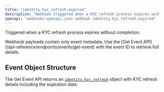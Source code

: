 ```yaml
---
title: "identity.kyc_refresh.expired"
description: "Webhook triggered when a KYC refresh process expires without completion"
openapi: "webhooks-openapi.json webhook identity.kyc_refresh.expired"
---
```


Triggered when a KYC refresh process expires without completion.

<Note>
Webhook payloads contain only event metadata. Use the [Get Event API](/api-reference/endpoints/events/get-event) with the event ID to retrieve full details.
</Note>



## Event Object Structure

The Get Event API returns an [`identity_kyc_refresh`](/api-reference/events/identity-kyc-refresh-object) object with KYC refresh details including the expiration date.

